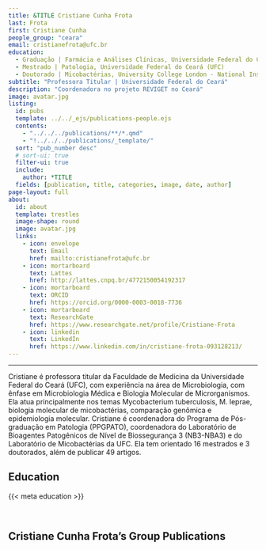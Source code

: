 ---
title: &TITLE Cristiane Cunha Frota
last: Frota
first: Cristiane Cunha
people_group: "ceara"
email: cristianefrota@ufc.br
education:
  - Graduação | Farmácia e Análises Clínicas, Universidade Federal do Ceará (UFC)
  - Mestrado | Patologia, Universidade Federal do Ceará (UFC)
  - Doutorado | Micobactérias, University College London - National Institute for Medical Research
subtitle: "Professora Titular | Universidade Federal do Ceará"
description: "Coordenadora no projeto REVIGET no Ceará"
image: avatar.jpg
listing:
  id: pubs
  template: ../../_ejs/publications-people.ejs
  contents:
    - "../../../publications/**/*.qmd"
    - "!../../../publications/_template/"
  sort: "pub_number desc"
  # sort-ui: true
  filter-ui: true
  include:
    author: *TITLE
  fields: [publication, title, categories, image, date, author]
page-layout: full
about:
  id: about
  template: trestles
  image-shape: round
  image: avatar.jpg
  links:
    - icon: envelope
      text: Email
      href: mailto:cristianefrota@ufc.br
    - icon: mortarboard
      text: Lattes
      href: http://lattes.cnpq.br/4772150054192317
    - icon: mortarboard
      text: ORCID
      href: https://orcid.org/0000-0003-0018-7736
    - icon: mortarboard
      text: ResearchGate
      href: https://www.researchgate.net/profile/Cristiane-Frota
    - icon: linkedin
      text: LinkedIn
      href: https://www.linkedin.com/in/cristiane-frota-093128213/
---

<hr>

:::{#about}

Cristiane é professora titular da Faculdade de Medicina da Universidade Federal do Ceará (UFC), com experiência na área de Microbiologia, com ênfase em Microbiologia Médica e Biologia Molecular de Microrganismos. Ela atua principalmente nos temas Mycobacterium tuberculosis, M. leprae, biologia molecular de micobactérias, comparação genômica e epidemiologia molecular. Cristiane é coordenadora do Programa de Pós-graduação em Patologia (PPGPATO), coordenadora do Laboratório de Bioagentes Patogênicos de Nível de Biossegurança 3 (NB3-NBA3) e do Laboratório de Micobactérias da UFC. Ela tem orientado 16 mestrados e 3 doutorados, além de publicar 49 artigos.

## Education
{{< meta education >}}

<br>

:::

## Cristiane Cunha Frota's Group Publications

:::{#pubs}
:::
